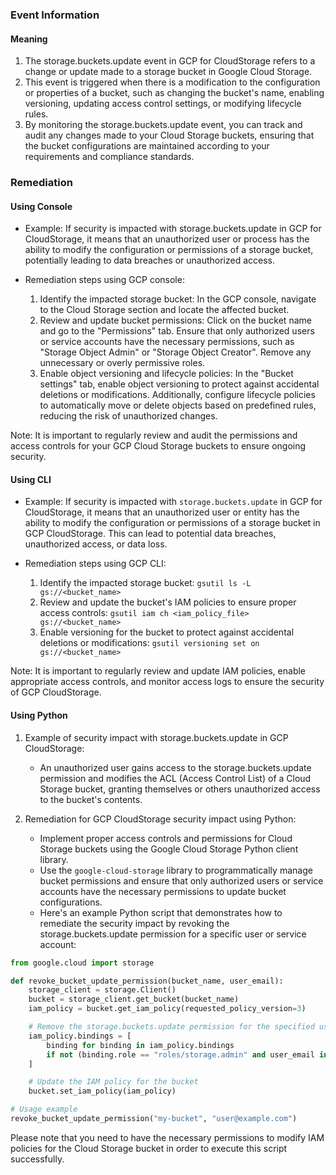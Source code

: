 
### Event Information

#### Meaning

1. The storage.buckets.update event in GCP for CloudStorage refers to a change or update made to a storage bucket in Google Cloud Storage.
2. This event is triggered when there is a modification to the configuration or properties of a bucket, such as changing the bucket's name, enabling versioning, updating access control settings, or modifying lifecycle rules.
3. By monitoring the storage.buckets.update event, you can track and audit any changes made to your Cloud Storage buckets, ensuring that the bucket configurations are maintained according to your requirements and compliance standards.

### Remediation

#### Using Console

- Example: If security is impacted with storage.buckets.update in GCP for CloudStorage, it means that an unauthorized user or process has the ability to modify the configuration or permissions of a storage bucket, potentially leading to data breaches or unauthorized access.

- Remediation steps using GCP console:
  1. Identify the impacted storage bucket: In the GCP console, navigate to the Cloud Storage section and locate the affected bucket.
  2. Review and update bucket permissions: Click on the bucket name and go to the "Permissions" tab. Ensure that only authorized users or service accounts have the necessary permissions, such as "Storage Object Admin" or "Storage Object Creator". Remove any unnecessary or overly permissive roles.
  3. Enable object versioning and lifecycle policies: In the "Bucket settings" tab, enable object versioning to protect against accidental deletions or modifications. Additionally, configure lifecycle policies to automatically move or delete objects based on predefined rules, reducing the risk of unauthorized changes.

Note: It is important to regularly review and audit the permissions and access controls for your GCP Cloud Storage buckets to ensure ongoing security.

#### Using CLI

- Example: If security is impacted with `storage.buckets.update` in GCP for CloudStorage, it means that an unauthorized user or entity has the ability to modify the configuration or permissions of a storage bucket in GCP CloudStorage. This can lead to potential data breaches, unauthorized access, or data loss.

- Remediation steps using GCP CLI:
  1. Identify the impacted storage bucket: `gsutil ls -L gs://<bucket_name>`
  2. Review and update the bucket's IAM policies to ensure proper access controls: `gsutil iam ch <iam_policy_file> gs://<bucket_name>`
  3. Enable versioning for the bucket to protect against accidental deletions or modifications: `gsutil versioning set on gs://<bucket_name>`

Note: It is important to regularly review and update IAM policies, enable appropriate access controls, and monitor access logs to ensure the security of GCP CloudStorage.

#### Using Python

1. Example of security impact with storage.buckets.update in GCP CloudStorage:
   - An unauthorized user gains access to the storage.buckets.update permission and modifies the ACL (Access Control List) of a Cloud Storage bucket, granting themselves or others unauthorized access to the bucket's contents.

2. Remediation for GCP CloudStorage security impact using Python:
   - Implement proper access controls and permissions for Cloud Storage buckets using the Google Cloud Storage Python client library.
   - Use the `google-cloud-storage` library to programmatically manage bucket permissions and ensure that only authorized users or service accounts have the necessary permissions to update bucket configurations.
   - Here's an example Python script that demonstrates how to remediate the security impact by revoking the storage.buckets.update permission for a specific user or service account:

```python
from google.cloud import storage

def revoke_bucket_update_permission(bucket_name, user_email):
    storage_client = storage.Client()
    bucket = storage_client.get_bucket(bucket_name)
    iam_policy = bucket.get_iam_policy(requested_policy_version=3)

    # Remove the storage.buckets.update permission for the specified user or service account
    iam_policy.bindings = [
        binding for binding in iam_policy.bindings
        if not (binding.role == "roles/storage.admin" and user_email in binding.members)
    ]

    # Update the IAM policy for the bucket
    bucket.set_iam_policy(iam_policy)

# Usage example
revoke_bucket_update_permission("my-bucket", "user@example.com")
```

Please note that you need to have the necessary permissions to modify IAM policies for the Cloud Storage bucket in order to execute this script successfully.

